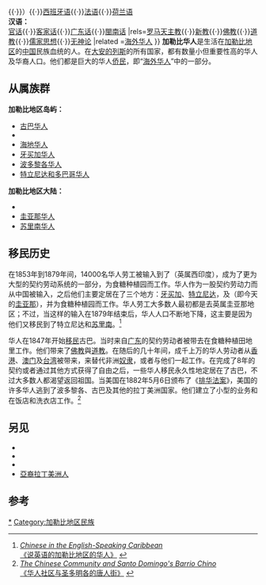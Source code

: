 {{Infobox ethnic group
|group=加勒比华人
|image=[[Image:Fulgencio_Batista,_1938.jpg|66px]] [[File:Anya_Ayoung_Chee.jpg|66px]] [[Image:Alfredo_Abon_Lee.jpg|66px]]<br>[[Image:Wilfredo_Lam.jpg|66px]] [[Image:Seanpaul01.jpg|66px]]<br>[[Image:Bunny_Lee_(Reggae_Awards_2007)_cropped.jpg|66px]]
|caption=<small>'''加勒比华人著名人物：'''<br>[[富尔亨西奥·巴蒂斯塔|富尔亨西奥·巴蒂斯塔]] • {{link-en|阿尼亚·阿阳·齐|Anya Ayoung-Chee}} • {{link-en|Alfredo Abon Lee|Alfredo Abon Lee}}<br>{{link-en|Vincent "Randy" Chin|Vincent "Randy" Chin}} • [[林飞龙|林飞龙]] • [[尚恩·保罗|肖恩·保罗]]<br>[[柯克·阿塞韦多|柯克·阿塞韦多]] • {{link-en|Clive Chin|Clive Chin}} • {{link-en|Bunny Lee|Bunny Lee}}</small>
|region1={{flagcountry|Cuba}}
|pop1=114240人
|region2={{Flagcountry|Jamaica}}
|pop2=75000人
|region3={{Flagcountry|Suriname}}
|pop3=65000人
|region4={{Flagcountry|Dominican Republic}}
|pop4=60000人
|region6={{Flagcountry|Trinidad and Tobago}}
|pop6=4003人
|region7={{flag|Guyana}}
|pop7=2722人
|region8={{flag|Belize}}
|pop8=719人
|region9={{Flagcountry|Cayman Islands}}
|pop9=698人
|langs='''侨居地语言：'''<br>[[英语|英语]]（{{link-en|圭亚那混合语|Guyanese Creole}}{{·}}{{link-en|牙买加土语|Jamaican Patois|牙买加语}}{{·}}{{link-en|特立尼达混合语|Trinidadian Creole}}）{{·}}[[西班牙语|西班牙语]]{{·}}[[法语|法语]]{{·}}[[荷兰语|荷兰语]]<br>'''汉语：'''<br>[[官话|官话]]{{·}}[[客家语|客家话]]{{·}}[[广州话|广东话]]{{·}}[[泉漳片|閩南话]]
|rels=[[天主教会|罗马天主教]]{{·}}[[新教|新教]]{{·}}[[佛教|佛教]]{{·}}[[道教|道教]]{{·}}[[儒家|儒家思想]]{{·}}[[无神论|无神论]]
|related =[[海外华人|海外华人]]
}}
'''加勒比华人'''是生活在[[加勒比地区|加勒比地区]]的[[中国|中国]]民族血统的人。在[[大安的列斯群岛|大安的列斯]]的所有国家，都有数量小但重要性高的华人及华裔人口。他们都是巨大的华人[[流散|侨民]]，即“[[海外华人|海外华人]]”中的一部分。

==从属族群==
'''加勒比地区岛屿：'''
* [[古巴华人|古巴华人]]
* {{link-en|多米尼加华人|Ethnic Chinese in the Dominican Republic}}
* [[海地华侨|海地华人]]
* [[牙买加华人|牙买加华人]]
* [[波多黎各华人|波多黎各华人]]
* [[特立尼达和多巴哥华人|特立尼达和多巴哥华人]]

'''加勒比地区大陆：'''
* {{link-en|伯利兹华人|Ethnic Chinese in Belize}}
* [[圭亚那华人|圭亚那华人]]
* [[苏里南华人|苏里南华人]]

==移民历史==
在1853年到1879年间，14000名华人劳工被输入到了{{link-en|英属加勒比地区|British West Indies}}（英属西印度），成为了更为大型的契约劳动系统的一部分，为食糖种植园而工作。华人作为一股契约劳动力而从中国被输入，之后他们主要定居在了三个地方：[[牙买加|牙买加]]、[[特立尼达岛|特立尼达]]，及{{link-en|英属圭亚那地区|British Guiana}}（即今天的[[圭亚那|圭亚那]]），并为食糖种植园而工作。华人劳工大多数人最初都是去英属圭亚那地区；不过，当这样的输入在1879年结束后，华人人口不断地下降，这主要是因为他们又移民到了特立尼达和[[苏里南|苏里南]]。<ref>[http://www.everyculture.com/Middle-America-Caribbean/Chinese-in-the-English-Speaking-Caribbean.html ''Chinese in the English-Speaking Caribbean''] {{Wayback|url=http://www.everyculture.com/Middle-America-Caribbean/Chinese-in-the-English-Speaking-Caribbean.html |date=20150304010042 }}<br>[http://www.everyculture.com/Middle-America-Caribbean/Chinese-in-the-English-Speaking-Caribbean.html 《说英语的加勒比地区的华人》] {{Wayback|url=http://www.everyculture.com/Middle-America-Caribbean/Chinese-in-the-English-Speaking-Caribbean.html |date=20150304010042 }} {{en icon}}</ref>

华人在1847年开始[[外来移民|移民]]古巴。当时来自[[广府民系|广东]]的契约劳动者被带去在食糖种植田地里工作。他们带来了[[佛教|佛教]]與[[道教|道教]]。在随后的几十年间，成千上万的华人劳动者从[[香港|香港]]、[[澳门|澳门]]及[[台湾|台湾]]被带来，来替代非洲[[奴隶制度|奴隶]]，或者与他们一起工作。在完成了8年的契约或者通过其他方式获得了自由之后，一些华人移民永久性地定居在了古巴，不过大多数人都渴望返回祖国。当美国在1882年5月6日颁布了《[[排华法案|排华法案]]》，美国的许多华人逃到了波多黎各、古巴及其他的拉丁美洲国家。他们建立了小型的业务和在饭店和洗衣店工作。<ref>[http://dr1.com/articles/chinese.shtml ''The Chinese Community and Santo Domingo's Barrio Chino''] {{Wayback|url=http://dr1.com/articles/chinese.shtml |date=20170807200027 }}<br>[http://dr1.com/articles/chinese.shtml 《华人社区与圣多明各的唐人街》] {{Wayback|url=http://dr1.com/articles/chinese.shtml |date=20170807200027 }} {{en icon}}</ref>

==另见==
*{{link-en|加勒比中国菜|Caribbean Chinese cuisine}}
*{{link-en|加勒比非洲人|Afro-Caribbean}}
*{{link-en|加勒比印度人|Indo-Caribbean}}
*[[亞裔拉丁美洲人|亞裔拉丁美洲人]]

==参考==
{{Reflist}}

{{华人}}

[[Category:加勒比华人|*]]
[[Category:加勒比地区民族|Category:加勒比地区民族]]